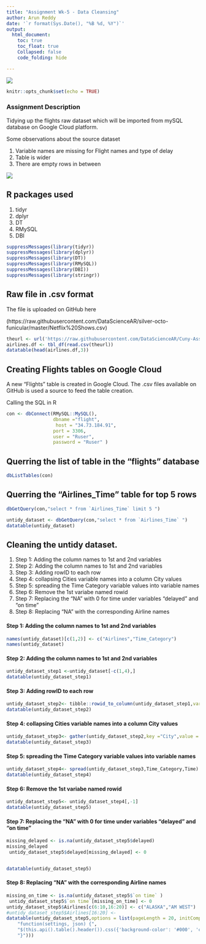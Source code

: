 ---
title: "Assignment Wk-5 - Data Cleansing"
author: Arun Reddy
date: '`r format(Sys.Date(), "%B %d, %Y")`'
output:
  html_document:
    toc: true
    toc_float: true
    Collapsed: false
    code_folding: hide

---
![](https://raw.githubusercontent.com/DataScienceAR/Cuny-Assignments/master/Data-607/Images/dplyr.jpg)


```{r setup, include=FALSE}
knitr::opts_chunk$set(echo = TRUE)
```

### Assignment Description
Tidying up the flights raw dataset which will be imported from mySQL database on Google Cloud platform.

Some observations about the source dataset

1. Variable names are missing for Flight names and type of delay
2. Table is wider
3. There are empty rows in between


![](https://raw.githubusercontent.com/DataScienceAR/Cuny-Assignments/master/Data-607/Images/Airline%20Time.jpg)


## R packages used

1. tidyr
2. dplyr
3. DT
4. RMySQL
5. DBI


```{r}
suppressMessages(library(tidyr))
suppressMessages(library(dplyr))
suppressMessages(library(DT))
suppressMessages(library(RMySQL))
suppressMessages(library(DBI))
suppressMessages(library(stringr))
```

## Raw  file in .csv format

The file is uploaded on GitHub here 


 (https://raw.githubusercontent.com/DataScienceAR/silver-octo-funicular/master/Netflix%20Shows.csv)


```{r}
theurl <- url('https://raw.githubusercontent.com/DataScienceAR/Cuny-Assignments/master/Data-607/Airlines_Time.csv')
airlines.df <- tbl_df(read.csv(theurl))
datatable(head(airlines.df,3))
```



## Creating Flights tables on Google Cloud

A new "Flights" table is created in Google Cloud. The .csv files available on GitHub is used a source to feed the table creation.

Calling the SQL in R

```{r}


con <- dbConnect(RMySQL::MySQL(),
                 dbname ="flight",
                  host = "34.73.184.91",
                 port = 3306,
                 user = "Ruser",
                 password = "Ruser" )

```
## Querring the list of table in the "flights" database

```{r}
dbListTables(con)
```
## Querring the "Airlines_Time" table for top 5 rows

```{r}
dbGetQuery(con,"select * from `Airlines_Time` limit 5 ")

untidy_dataset <- dbGetQuery(con,"select * from `Airlines_Time` ")
datatable(untidy_dataset)
```

## Cleaning the untidy dataset.

(@) Step 1: Adding the column names to 1st and 2nd variables
(@) Step 2: Adding the column names to 1st and 2nd variables
(@) Step 3: Adding rowID to each row
(@) Step 4: collapsing Cities variable names into a column City values
(@) Step 5: spreading the Time Category variable values into variable names
(@) Step 6: Remove the 1st variabe named rowid
(@) Step 7: Replacing the "NA" with 0 for time under variables "delayed" and "on time"
(@) Step 8: Replacing "NA" with the corresponding Airline names



#### Step 1: Adding the column names to 1st and 2nd variables

```{r}
names(untidy_dataset)[c(1,2)] <- c("Airlines","Time_Category")
names(untidy_dataset)
```
#### Step 2: Adding the column names to 1st and 2nd variables

```{r}
untidy_dataset_step1 <-untidy_dataset[-c(1,4),]
datatable(untidy_dataset_step1)

```

#### Step 3: Adding rowID to each row

```{r}
untidy_dataset_step2<- tibble::rowid_to_column(untidy_dataset_step1,var = "rowid")
datatable(untidy_dataset_step2)
```

#### Step 4: collapsing Cities variable names into a column City values

```{r}

untidy_dataset_step3<- gather(untidy_dataset_step2,key ="City",value = "Time",c("Los Angeles" ,"Phoenix","San Diego"  ,"San Francisco" ,"Seattle" ),na.rm = FALSE)
datatable(untidy_dataset_step3)
```
#### Step 5: spreading the Time Category variable values into variable names
```{r}

untidy_dataset_step4<- spread(untidy_dataset_step3,Time_Category,Time)
datatable(untidy_dataset_step4)
```
#### Step 6: Remove the 1st variabe named rowid

```{r}

untidy_dataset_step5<- untidy_dataset_step4[,-1]
datatable(untidy_dataset_step5)
```
#### Step 7: Replacing the "NA" with 0 for time under variables "delayed" and "on time"

```{r}
missing_delayed <- is.na(untidy_dataset_step5$delayed)
missing_delayed
 untidy_dataset_step5$delayed[missing_delayed] <- 0


datatable(untidy_dataset_step5)


```

#### Step 8: Replacing "NA" with the corresponding Airline names

```{r}



missing_on_time <- is.na(untidy_dataset_step5$`on time` )
 untidy_dataset_step5$`on time`[missing_on_time] <- 0
untidy_dataset_step5$Airlines[c(6:10,16:20)] <- c("ALASKA","AM WEST")
#untidy_dataset_step5$Airlines[16:20] <- 
datatable(untidy_dataset_step5,options = list(pageLength = 20, initComplete = JS(
    "function(settings, json) {",
    "$(this.api().table().header()).css({'background-color': '#000', 'color': '#fff'});",
    "}")))


```




